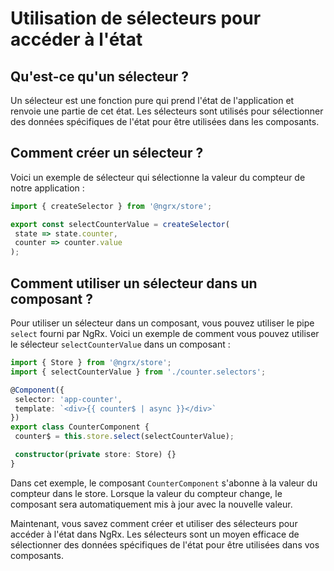 # Utilisation de sélecteurs pour accéder à l'état

## Qu'est-ce qu'un sélecteur ?

Un sélecteur est une fonction pure qui prend l'état de l'application et renvoie une partie de cet état. Les sélecteurs sont utilisés pour sélectionner des données spécifiques de l'état pour être utilisées dans les composants.

## Comment créer un sélecteur ?

Voici un exemple de sélecteur qui sélectionne la valeur du compteur de notre application :

```typescript
import { createSelector } from '@ngrx/store';

export const selectCounterValue = createSelector(
 state => state.counter,
 counter => counter.value
);
```

## Comment utiliser un sélecteur dans un composant ?

Pour utiliser un sélecteur dans un composant, vous pouvez utiliser le pipe `select` fourni par NgRx. Voici un exemple de comment vous pouvez utiliser le sélecteur `selectCounterValue` dans un composant :

```typescript
import { Store } from '@ngrx/store';
import { selectCounterValue } from './counter.selectors';

@Component({
 selector: 'app-counter',
 template: `<div>{{ counter$ | async }}</div>`
})
export class CounterComponent {
 counter$ = this.store.select(selectCounterValue);

 constructor(private store: Store) {}
}
```

Dans cet exemple, le composant `CounterComponent` s'abonne à la valeur du compteur dans le store. Lorsque la valeur du compteur change, le composant sera automatiquement mis à jour avec la nouvelle valeur.

Maintenant, vous savez comment créer et utiliser des sélecteurs pour accéder à l'état dans NgRx. Les sélecteurs sont un moyen efficace de sélectionner des données spécifiques de l'état pour être utilisées dans vos composants.
